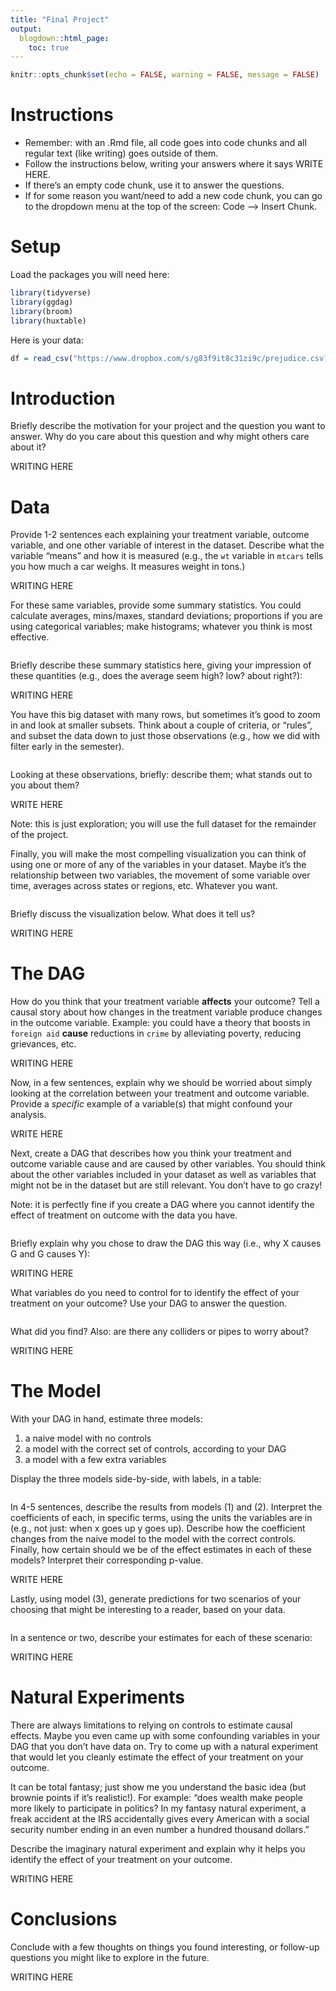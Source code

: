 ```yaml
---
title: "Final Project"
output:
  blogdown::html_page:
    toc: true
---
```



```r
knitr::opts_chunk$set(echo = FALSE, warning = FALSE, message = FALSE)
```


# Instructions


- Remember: with an .Rmd file, all code goes into code chunks and all regular text (like writing) goes outside of them. 
- Follow the instructions below, writing your answers where it says WRITE HERE. 
- If there's an empty code chunk, use it to answer the questions. 
- If for some reason you want/need to add a new code chunk, you can go to the dropdown menu at the top of the screen: Code --> Insert Chunk. 



# Setup


Load the packages you will need here:

```r
library(tidyverse)
library(ggdag)
library(broom)
library(huxtable)
```


Here is your data: 


```r
df = read_csv("https://www.dropbox.com/s/g83f9it8c31zi9c/prejudice.csv?dl=1")
```



# Introduction


Briefly describe the motivation for your project and the question you want to answer. Why do you care about this question and why might others care about it?  


WRITING HERE



# Data


Provide 1-2 sentences each explaining your treatment variable, outcome variable, and one other variable of interest in the dataset. Describe what the variable "means" and how it is measured (e.g., the `wt` variable in `mtcars` tells you how much a car weighs. It measures weight in tons.) 


WRITING HERE



For these same variables, provide some summary statistics. You could calculate averages, mins/maxes, standard deviations; proportions if you are using categorical variables; make histograms; whatever you think is most effective. 


```r


```


Briefly describe these summary statistics here, giving your impression of these quantities (e.g., does the average seem high? low? about right?): 


WRITING HERE



You have this big dataset with many rows, but sometimes it's good to zoom in and look at smaller subsets. Think about a couple of criteria, or "rules", and subset the data down to just those observations (e.g., how we did with filter early in the semester). 


```r

```


Looking at these observations, briefly: describe them; what stands out to you about them?

WRITE HERE


Note: this is just exploration; you will use the full dataset for the remainder of the project. 



Finally, you will make the most compelling visualization you can think of using one or more of any of the variables in your dataset. Maybe it's the relationship between two variables, the movement of some variable over time, averages across states or regions, etc. Whatever you want. 


```r

```


Briefly discuss the visualization below. What does it tell us? 


WRITING HERE




# The DAG


How do you think that your treatment variable **affects** your outcome? Tell a causal story about how changes in the treatment variable produce changes in the outcome variable. Example: you could have a theory that boosts in `foreign aid` **cause** reductions in `crime` by alleviating poverty, reducing grievances, etc. 


WRITING HERE


Now, in a few sentences, explain why we should be worried about simply looking at the correlation between your treatment and outcome variable. Provide a *specific* example of a variable(s) that might confound your analysis. 


WRITE HERE


Next, create a DAG that describes how you think your treatment and outcome variable cause and are caused by other variables. You should think about the other variables included in your dataset as well as variables that might not be in the dataset but are still relevant. You don't have to go crazy!

Note: it is perfectly fine if you create a DAG where you cannot identify the effect of treatment on outcome with the data you have. 


```r

```


Briefly explain why you chose to draw the DAG this way (i.e., why X causes G and G causes Y):


WRITING HERE



What variables do you need to control for to identify the effect of your treatment on your outcome? Use your DAG to answer the question. 


```r

```


What did you find? Also: are there any colliders or pipes to worry about? 

WRITING HERE



# The Model



With your DAG in hand, estimate three models: 

1) a naive model with no controls
2) a model with the correct set of controls, according to your DAG
3) a model with a few extra variables


Display the three models side-by-side, with labels, in a table: 


```r

```


In 4-5 sentences, describe the results from models (1) and (2). Interpret the coefficients of each, in specific terms, using the units the variables are in (e.g., not just: when x goes up y goes up). Describe how the coefficient changes from the naive model to the model with the correct controls. Finally, how certain should we be of the effect estimates in each of these models? Interpret their corresponding p-value. 


WRITE HERE



Lastly, using model (3), generate predictions for two scenarios of your choosing that might be interesting to a reader, based on your data. 


```r

```


In a sentence or two, describe your estimates for each of these scenario: 


WRITING HERE



# Natural Experiments


There are always limitations to relying on controls to estimate causal effects. Maybe you even came up with some confounding variables in your DAG that you don't have data on. Try to come up with a natural experiment that would let you cleanly estimate the effect of your treatment on your outcome. 

It can be total fantasy; just show me you understand the basic idea (but brownie points if it's realistic!). For example: "does wealth make people more likely to participate in politics? In my fantasy natural experiment, a freak accident at the IRS accidentally gives every American with a social security number ending in an even number a hundred thousand dollars." 



Describe the imaginary natural experiment and explain why it helps you identify the effect of your treatment on your outcome. 


WRITING HERE


# Conclusions


Conclude with a few thoughts on things you found interesting, or follow-up questions you might like to explore in the future. 

WRITING HERE

